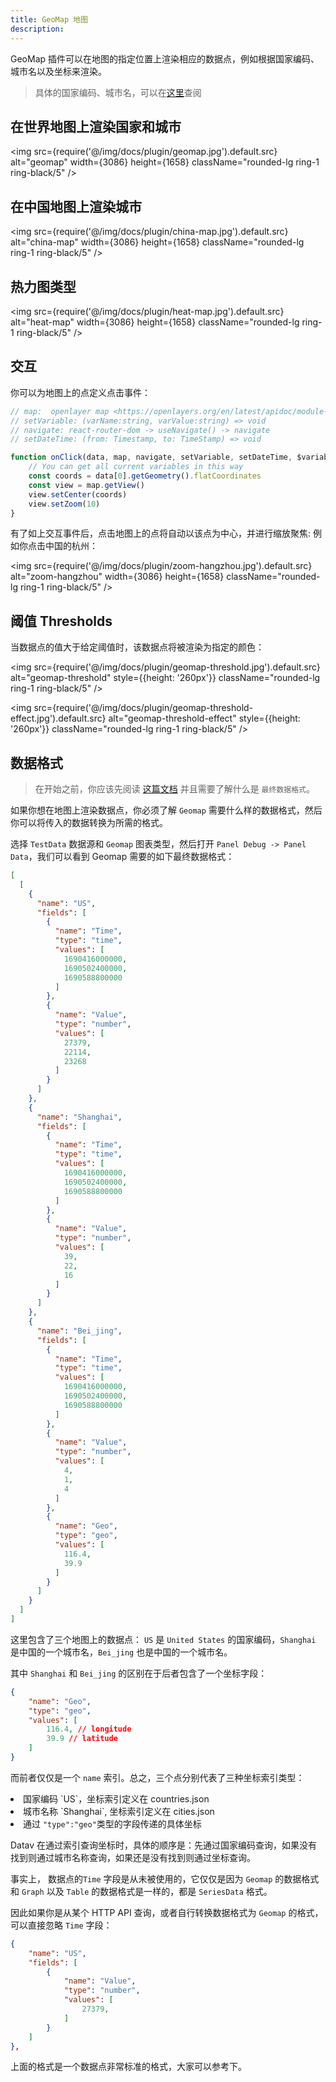 ```yaml
---
title: GeoMap 地图
description: 
---
```



GeoMap 插件可以在地图的指定位置上渲染相应的数据点，例如根据国家编码、城市名以及坐标来渲染。

> 具体的国家编码、城市名，可以在[这里](https://github.com/data-observe/datav/tree/main/ui/public/plugins/panel/geomap)查阅

## 在世界地图上渲染国家和城市

<img src={require('@/img/docs/plugin/geomap.jpg').default.src} alt="geomap" width={3086} height={1658} className="rounded-lg ring-1 ring-black/5" />


## 在中国地图上渲染城市

<img src={require('@/img/docs/plugin/china-map.jpg').default.src} alt="china-map" width={3086} height={1658} className="rounded-lg ring-1 ring-black/5" />



## 热力图类型

<img src={require('@/img/docs/plugin/heat-map.jpg').default.src} alt="heat-map" width={3086} height={1658} className="rounded-lg ring-1 ring-black/5" />



## 交互

你可以为地图上的点定义点击事件：

```js
// map:  openlayer map <https://openlayers.org/en/latest/apidoc/module-ol_Map-Map.html>
// setVariable: (varName:string, varValue:string) => void 
// navigate: react-router-dom -> useNavigate() -> navigate 
// setDateTime: (from: Timestamp, to: TimeStamp) => void

function onClick(data, map, navigate, setVariable, setDateTime, $variables) {
    // You can get all current variables in this way
    const coords = data[0].getGeometry().flatCoordinates
    const view = map.getView()
    view.setCenter(coords)
    view.setZoom(10)
}
```

有了如上交互事件后，点击地图上的点将自动以该点为中心，并进行缩放聚焦: 例如你点击中国的杭州：

<img src={require('@/img/docs/plugin/zoom-hangzhou.jpg').default.src} alt="zoom-hangzhou" width={3086} height={1658} className="rounded-lg ring-1 ring-black/5" />


## 阈值 Thresholds

当数据点的值大于给定阈值时，该数据点将被渲染为指定的颜色：

<img src={require('@/img/docs/plugin/geomap-threshold.jpg').default.src} alt="geomap-threshold" style={{height: '260px'}} className="rounded-lg ring-1 ring-black/5" />


<img src={require('@/img/docs/plugin/geomap-threshold-effect.jpg').default.src} alt="geomap-threshold-effect" style={{height: '260px'}} className="rounded-lg ring-1 ring-black/5" />



## 数据格式

> 在开始之前，你应该先阅读 [这篇文档](/docs/panel-data-transform) 并且需要了解什么是 `最终数据格式`。

如果你想在地图上渲染数据点，你必须了解 `Geomap` 需要什么样的数据格式，然后你可以将传入的数据转换为所需的格式。

选择 `TestData` 数据源和 `Geomap` 图表类型，然后打开 `Panel Debug -> Panel Data`，我们可以看到 Geomap 需要的如下最终数据格式：

```json
[
  [
    {
      "name": "US",
      "fields": [
        {
          "name": "Time",
          "type": "time",
          "values": [
            1690416000000,
            1690502400000,
            1690588800000
          ]
        },
        {
          "name": "Value",
          "type": "number",
          "values": [
            27379,
            22114,
            23268
          ]
        }
      ]
    },
    {
      "name": "Shanghai",
      "fields": [
        {
          "name": "Time",
          "type": "time",
          "values": [
            1690416000000,
            1690502400000,
            1690588800000
          ]
        },
        {
          "name": "Value",
          "type": "number",
          "values": [
            39,
            22,
            16
          ]
        }
      ]
    },
    {
      "name": "Bei_jing",
      "fields": [
        {
          "name": "Time",
          "type": "time",
          "values": [
            1690416000000,
            1690502400000,
            1690588800000
          ]
        },
        {
          "name": "Value",
          "type": "number",
          "values": [
            4,
            1,
            4
          ]
        },
        {
          "name": "Geo",
          "type": "geo",
          "values": [
            116.4,
            39.9
          ]
        }
      ]
    }
  ]
]
```

这里包含了三个地图上的数据点： `US` 是 `United States` 的国家编码，`Shanghai` 是中国的一个城市名，`Bei_jing` 也是中国的一个城市名。

其中 `Shanghai` 和 `Bei_jing` 的区别在于后者包含了一个坐标字段：

```json 
{
    "name": "Geo",
    "type": "geo",
    "values": [
        116.4, // longitude
        39.9 // latitude
    ]
}
```

而前者仅仅是一个 `name` 索引。总之，三个点分别代表了三种坐标索引类型：

<TextList>
    <li> 国家编码 `US`，坐标索引定义在 <Link href="https://github.com/data-observe/datav/blob/main/ui/public/plugins/panel/geomap/countries.json">countries.json</Link> </li>
    <li> 城市名称 `Shanghai`, 坐标索引定义在 <Link href="https://github.com/data-observe/datav/blob/main/ui/public/plugins/panel/geomap/cities.json">cities.json</Link></li>
    <li> 通过 <Code>"type":"geo"</Code>类型的字段传递的具体坐标</li>
</TextList>

Datav 在通过索引查询坐标时，具体的顺序是：先通过国家编码查询，如果没有找到则通过城市名称查询，如果还是没有找到则通过坐标查询。

事实上， 数据点的`Time` 字段是从未被使用的，它仅仅是因为 `Geomap` 的数据格式和 `Graph` 以及 `Table` 的数据格式是一样的，都是 `SeriesData` 格式。

因此如果你是从某个 HTTP API 查询，或者自行转换数据格式为 `Geomap` 的格式，可以直接忽略 `Time` 字段：

```json
{
    "name": "US",
    "fields": [
        {
            "name": "Value",
            "type": "number",
            "values": [
                27379,
            ]
        }
    ]
},
```

上面的格式是一个数据点非常标准的格式，大家可以参考下。